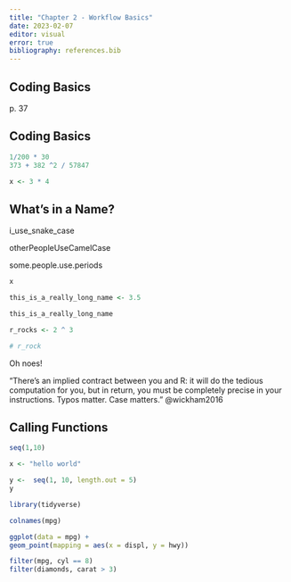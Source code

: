 ```yaml
---
title: "Chapter 2 - Workflow Basics"
date: 2023-02-07
editor: visual
error: true
bibliography: references.bib
---
```


## Coding Basics

p\. 37

## Coding Basics

```r
1/200 * 30
373 + 382 ^2 / 57847
```

```r
x <- 3 * 4

```

## What's in a Name?

i_use_snake_case

otherPeopleUseCamelCase

some.people.use.periods

```r
x
```

```r
this_is_a_really_long_name <- 3.5
```

```r
this_is_a_really_long_name
```

```r
r_rocks <- 2 ^ 3
```

```r
# r_rock
```

Oh noes!

"There's an implied contract between you and R: it will do the tedious computation for you, but in return, you must be completely precise in your instructions. Typos matter. Case matters." @wickham2016

## Calling Functions

```r
seq(1,10)
```

```r
x <- "hello world"
```

```r
y <-  seq(1, 10, length.out = 5)
y
```

```r
library(tidyverse)
```

```r
colnames(mpg)
```

```r
ggplot(data = mpg) +
geom_point(mapping = aes(x = displ, y = hwy))

filter(mpg, cyl == 8)
filter(diamonds, carat > 3)
```
